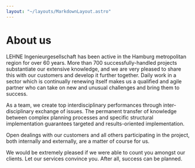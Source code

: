```yaml
---
layout: "~/layouts/MarkdownLayout.astro"
---
```



# About us

LEHNE Ingenieurgesellschaft has been active in the Hamburg metropolitan
region for over 60 years. More than 700 successfully-handled projects
substantiate our extensive knowledge, and we are very pleased to share this
with our customers and develop it further together. Daily work in a sector
which is continually renewing itself makes us a qualified and agile partner
who can take on new and unusual challenges and bring them to success.

As a team, we create top interdisciplinary performances through
inter-disciplinary exchange of issues. The permanent transfer of knowledge
between complex planning processes and specific structural implementation
guarantees targeted and results-oriented implementation.

Open dealings with our customers and all others participating in the
project, both internally and externally, are a matter of course for us.

We would be extremely pleased if we were able to count you amongst our
clients. Let our services convince you. After all, success can be planned.

<div class="grid sm:grid-cols-2 gap-4vmin">
  <Grid items={aboutUsLinksEn.items} />
</div>
